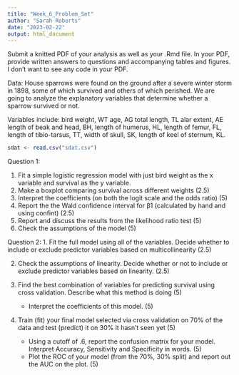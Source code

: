 ```yaml
---
title: "Week_6_Problem_Set"
author: "Sarah Roberts"
date: "2023-02-22"
output: html_document
---
```


Submit a knitted PDF of your analysis as well as your .Rmd file. In your PDF, provide written answers to questions and accompanying tables and figures. I don't want to see any code in your PDF. 

Data:
House sparrows were found on the ground after a severe winter storm in 1898, some of which survived and others of which perished. We are going to analyze the explanatory variables that determine whether a sparrow survived or not. 

Variables include: 
bird weight, WT
age, AG
total length, TL
alar extent, AE 
length of beak and head, BH, 
length of humerus, HL, 
length of femur, FL, 
length of tibio-tarsus, TT, 
width of skull, SK, 
length of keel of sternum, KL.

```r
sdat <- read.csv("sdat.csv")
```


Question 1: 

1. Fit a simple logistic regression model with just bird weight as the x variable and survival as the y variable.
2. Make a boxplot comparing survival across different weights (2.5) 
3. Interpret the coefficients (on both the logit scale and the odds ratio) (5)
4. Report the the Wald confidence interval for β1 (calculated by hand and using confint) (2.5)
5. Report and discuss the results from the likelihood ratio test (5)
6. Check the assumptions of the model (5)

Question 2: 
1. Fit the full model using all of the variables. Decide whether to include or exclude predictor variables based on     multicollinearity (2.5)

2. Check the assumptions of linearity. Decide whether or not to include or exclude predictor variables based on          linearity. (2.5)

3. Find the best combination of variables for predicting survival using cross validation. Describe what this method is doing (5) 
    - Interpret the coefficients of this model. (5)
    
4. Train (fit) your final model selected via cross validation on 70% of the data and test (predict) it on 30% it hasn't seen yet (5)
    - Using a cutoff of .6, report the confusion matrix for your model. Interpret Accuracy, Sensitivity and Specificity in words. (5)
    - Plot the ROC of your model (from the 70%, 30% split) and report out the AUC on the plot. (5)
  
  
